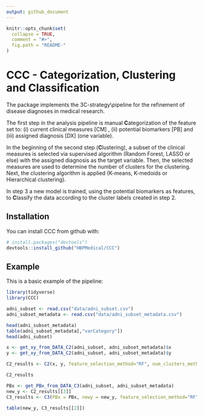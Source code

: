 ```yaml
---
output: github_document
---
```


```r
knitr::opts_chunk$set(
  collapse = TRUE,
  comment = "#>",
  fig.path = "README-"
)
```

# CCC - Categorization, Clustering and Classification

The package implements the 3C-strategy\\pipeline for the refinement of disease diagnoses in medical research.  

The first step in the analysis pipeline is manual **C**ategorization of the feature set to: (i) current clinical measures [CM] , (ii) potential biomarkers [PB] and (iii) assigned diagnosis [DX] (one variable).  

In the beginning of the second step (**C**lustering), a subset of the clinical measures is selected via supervised algorithm (Random Forest, LASSO or else) with the assigned diagnosis as the target variable. Then, the selected measures are used to determine the number of clusters for the clustering. Next, the clustering algorithm is applied (K-means, K-medoids or Hierarchical clustering).

In step 3 a new model is trained, using the potential biomarkers as features, to **C**lassify the data according to the cluster labels created in step 2.

## Installation

You can install CCC from github with:

```r
# install.packages("devtools")
devtools::install_github("HBPMedical/CCC")
```

## Example

This is a basic example of the pipeline:

```r
library(tidyverse)
library(CCC)

adni_subset <- read.csv("data/adni_subset.csv")
adni_subset_metadata <- read.csv("data/adni_subset_metadata.csv")

head(adni_subset_metadata) 
table(adni_subset_metadata[,"varCategory"])
head(adni_subset)

x <- get_xy_from_DATA_C2(adni_subset, adni_subset_metadata)$x
y <- get_xy_from_DATA_C2(adni_subset, adni_subset_metadata)$y

C2_results <- C2(x, y, feature_selection_method="RF", num_clusters_method="Manhattan", clustering_method="Manhattan", plot.num.clus=TRUE, plot.clustering=TRUE, k=6)

C2_results

PBx <- get_PBx_from_DATA_C3(adni_subset, adni_subset_metadata)
new_y <- C2_results[[3]]
C3_results <- C3(PBx = PBx, newy = new_y, feature_selection_method="RF", classification_method="RF") 

table(new_y, C3_results[[2]])
```
